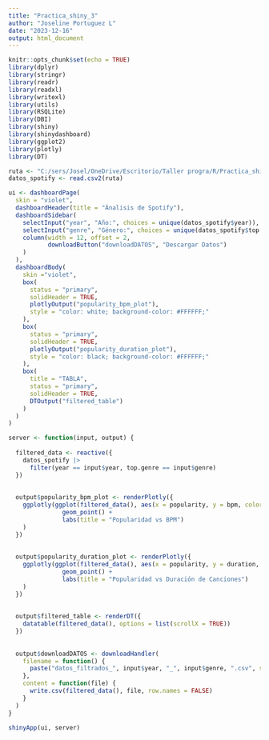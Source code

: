 ```yaml
---
title: "Practica_shiny_3"
author: "Joseline Portuguez L"
date: "2023-12-16"
output: html_document
---
```


```r
knitr::opts_chunk$set(echo = TRUE)
library(dplyr)
library(stringr)
library(readr)
library(readxl) 
library(writexl) 
library(utils)
library(RSQLite) 
library(DBI) 
library(shiny)
library(shinydashboard)
library(ggplot2)
library(plotly)
library(DT)
```


```r
ruta <- "C:/sers/Josel/OneDrive/Escritorio/Taller progra/R/Practica_shiny_3/spotify_2000_2023.csv"
datos_spotify <- read.csv2(ruta)
```


```r
ui <- dashboardPage(
  skin = "violet",  
  dashboardHeader(title = "Ánalisis de Spotify"),
  dashboardSidebar(
    selectInput("year", "Año:", choices = unique(datos_spotify$year)),
    selectInput("genre", "Género:", choices = unique(datos_spotify$top.genre), selected = NULL),
    column(width = 12, offset = 2,
           downloadButton("downloadDATOS", "Descargar Datos")
    )
  ),
  dashboardBody(
    skin ="violet",
    box(
      status = "primary",
      solidHeader = TRUE,
      plotlyOutput("popularity_bpm_plot"),
      style = "color: white; background-color: #FFFFFF;"  
    ),
    box(
      status = "primary",
      solidHeader = TRUE,
      plotlyOutput("popularity_duration_plot"),
      style = "color: black; background-color: #FFFFFF;"   
    ),
    box(
      title = "TABLA",
      status = "primary",
      solidHeader = TRUE,
      DTOutput("filtered_table")
    )
  )
)

server <- function(input, output) {
  
  filtered_data <- reactive({
    datos_spotify |> 
      filter(year == input$year, top.genre == input$genre)
  })
  
  
  output$popularity_bpm_plot <- renderPlotly({
    ggplotly(ggplot(filtered_data(), aes(x = popularity, y = bpm, color = factor(top.genre))) +
               geom_point() +
               labs(title = "Popularidad vs BPM")
    )
  })
  
  
  output$popularity_duration_plot <- renderPlotly({
    ggplotly(ggplot(filtered_data(), aes(x = popularity, y = duration, color = factor(top.genre))) +
               geom_point() +
               labs(title = "Popularidad vs Duración de Canciones")
    )
  })
  
  
  output$filtered_table <- renderDT({
    datatable(filtered_data(), options = list(scrollX = TRUE))
  })
  
  
  output$downloadDATOS <- downloadHandler(
    filename = function() {
      paste("datos_filtrados_", input$year, "_", input$genre, ".csv", sep = "")
    },
    content = function(file) {
      write.csv(filtered_data(), file, row.names = FALSE)
    }
  )
}

shinyApp(ui, server)
```


